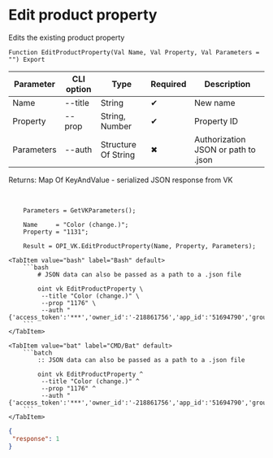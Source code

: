 ﻿---
sidebar_position: 3
---


# Edit product property
 Edits the existing product property



`Function EditProductProperty(Val Name, Val Property, Val Parameters = "") Export`

  | Parameter | CLI option | Type | Required | Description |
  |-|-|-|-|-|
  | Name | --title | String | &#x2714; | New name |
  | Property | --prop | String, Number | &#x2714; | Property ID |
  | Parameters | --auth | Structure Of String | &#x2716; | Authorization JSON or path to .json |

  
  Returns:  Map Of KeyAndValue - serialized JSON response from VK

<br/>




```bsl title="1C:Enterprise/OneScript code example"
    Parameters = GetVKParameters();

    Name     = "Color (change.)";
    Property = "1131";

    Result = OPI_VK.EditProductProperty(Name, Property, Parameters);
```
 

 <Tabs>
  
    <TabItem value="bash" label="Bash" default>
        ```bash
            # JSON data can also be passed as a path to a .json file
            
            oint vk EditProductProperty \
             --title "Color (change.)" \
             --prop "1176" \
             --auth "{'access_token':'***','owner_id':'-218861756','app_id':'51694790','group_id':'218861756'}"
        ```
    </TabItem>
  
    <TabItem value="bat" label="CMD/Bat" default>
        ```batch
            :: JSON data can also be passed as a path to a .json file
            
            oint vk EditProductProperty ^
             --title "Color (change.)" ^
             --prop "1176" ^
             --auth "{'access_token':'***','owner_id':'-218861756','app_id':'51694790','group_id':'218861756'}"
        ```
    </TabItem>
</Tabs>


```json title="Result"
{
 "response": 1
}
```
